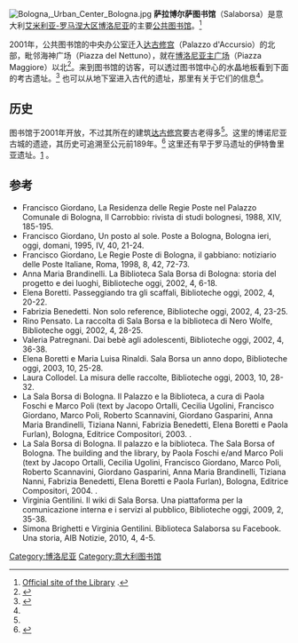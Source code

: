 [[File:Bologna,_Urban_Center_Bologna.jpg|thumb]]
'''萨拉博尔萨图书馆'''（Salaborsa）是意大利[[艾米利亚-罗马涅大区|艾米利亚-罗马涅大区]][[博洛尼亚|博洛尼亚]]的主要[[公共图书馆|公共图书馆]]。<ref>[http://www.bibliotecasalaborsa.it/percorsi-u.php?IDcat=18 Official site of the Library] {{Wayback|url=http://www.bibliotecasalaborsa.it/percorsi-u.php?IDcat=18 |date=20171222051501 }}.</ref>

2001年，公共图书馆的中央办公室迁入[[达古修宫|达古修宫]]（Palazzo d'Accursio）的北部，毗邻海神广场（Piazza del Nettuno），就在[[博洛尼亚主广场|博洛尼亚主广场]]（Piazza Maggiore）以北<ref>{{Cite web|url=http://www.bibliotecasalaborsa.it/documenti/storia|title=storia & missione|last=Salaborsa|first=Biblioteca|date=2007-01-18|website=Biblioteca salaborsa|language=IT|access-date=2017-10-12|archive-date=2021-01-18|archive-url=https://web.archive.org/web/20210118042849/https://www.bibliotecasalaborsa.it/documenti/storia|dead-url=no}}</ref>。来到图书馆的访客，可以透过图书馆中心的水晶地板看到下面的考古遗址。<ref name="#1">{{Cite web|url=http://www.bibliotecasalaborsa.it/documenti/storia|title=storia & missione|last=Salaborsa|first=Biblioteca|date=2007-01-18|website=Biblioteca salaborsa|language=IT|access-date=2017-10-05|archive-date=2021-01-18|archive-url=https://web.archive.org/web/20210118042849/https://www.bibliotecasalaborsa.it/documenti/storia|dead-url=no}}</ref> 也可以从地下室进入古代的遗址，那里有关于它们的信息<ref name="#1"/>。

== 历史 ==
图书馆于2001年开放，不过其所在的建筑[[达古修宫|达古修宫]]要古老得多<ref name="#1"/>。这里的博诺尼亚古城的遗迹，其历史可追溯至公元前189年。<ref>{{Cite web|url=http://www.bibliotecasalaborsa.it/documenti/storia|title=storia & missione|last=Salaborsa|first=Biblioteca|date=2007-01-18|website=Biblioteca salaborsa|language=IT|access-date=2017-10-08|archive-date=2021-01-18|archive-url=https://web.archive.org/web/20210118042849/https://www.bibliotecasalaborsa.it/documenti/storia|dead-url=no}}</ref> 这里还有早于罗马遗址的伊特鲁里亚遗址。[http://www.bibliotecasalaborsa.it/documenti/storia] {{Wayback|url=http://www.bibliotecasalaborsa.it/documenti/storia |date=20210118042849 }}。 

== 参考 ==
{{reflist}}
* Francisco Giordano, La Residenza delle Regie Poste nel Palazzo Comunale di Bologna, Il Carrobbio: rivista di studi bolognesi, 1988, XIV, 185-195.
* Francisco Giordano, Un posto al sole. Poste a Bologna, Bologna ieri, oggi, domani, 1995, IV, 40, 21-24.
* Francisco Giordano, Le Regie Poste di Bologna, il gabbiano: notiziario delle Poste Italiane, Roma, 1998, 8, 42, 72-73.
* Anna Maria Brandinelli. La Biblioteca Sala Borsa di Bologna: storia del progetto e dei luoghi, Biblioteche oggi, 2002, 4, 6-18.
* Elena Boretti. Passeggiando tra gli scaffali, Biblioteche oggi, 2002, 4, 20-22.
* Fabrizia Benedetti. Non solo reference, Biblioteche oggi, 2002, 4, 23-25.
* Rino Pensato. La raccolta di Sala Borsa e la biblioteca di Nero Wolfe, Biblioteche oggi, 2002, 4, 28-25.
* Valeria Patregnani. Dai bebè agli adolescenti, Biblioteche oggi, 2002, 4, 36-38.
* Elena Boretti e Maria Luisa Rinaldi. Sala Borsa un anno dopo, Biblioteche oggi, 2003, 10, 25-28.
* Laura Collodel. La misura delle raccolte, Biblioteche oggi, 2003, 10, 28-32.
* La Sala Borsa di Bologna. Il Palazzo e la Biblioteca, a cura di Paola Foschi e Marco Poli (text by Jacopo Ortalli, Cecilia Ugolini, Francisco Giordano, Marco Poli, Roberto Scannavini, Giordano Gasparini, Anna Maria Brandinelli, Tiziana Nanni, Fabrizia Benedetti, Elena Boretti e Paola Furlan), Bologna, Editrice Compositori, 2003. {{ISBN|88-7794-414-5}}.
* La Sala Borsa di Bologna. Il palazzo e la biblioteca. The Sala Borsa of Bologna. The building and the library, by Paola Foschi e/and Marco Poli (text by Jacopo Ortalli, Cecilia Ugolini, Francisco Giordano, Marco Poli, Roberto Scannavini, Giordano Gasparini, Anna Maria Brandinelli, Tiziana Nanni, Fabrizia Benedetti, Elena Boretti e Paola Furlan), Bologna, Editrice Compositori, 2004. {{ISBN|88-7794-435-8}}.
* Virginia Gentilini. Il wiki di Sala Borsa. Una piattaforma per la comunicazione interna e i servizi al pubblico, Biblioteche oggi, 2009, 2, 35-38.
* Simona Brighetti e Virginia Gentilini. Biblioteca Salaborsa su Facebook. Una storia, AIB Notizie, 2010, 4, 4-5.
{{coord|44.4947|N|11.3422|E|source:wikidata|display=title}}

[[Category:博洛尼亚|Category:博洛尼亚]]
[[Category:意大利图书馆|Category:意大利图书馆]]
